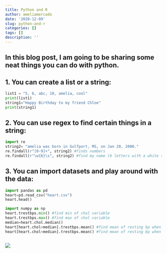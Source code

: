 ```yaml
---
title: Python and R
author: ameliamercado
date: '2020-12-09'
slug: python-and-r
categories: []
tags: []
description: ''
---
```


## In this blog post, I am going to be sharing some neat things you can do with python. 
## 1. You can create a list or a string: 
```python
list1 = "5, 6, abc, 10, amelia, cool" 
print(list1)
string1="Happy Birthday to my friend Chloe"
print(string1)
```

## 2. You can use regex to find certain things in a string: 
```python
import re
string2= "amelia was born in Gulfport, MS, on Jan 20, 2000."
re.findall(r"[0-9]+", string2) #finds numbers 
re.findall(r"\w{6}\s", string2) #find my name (6 letters with a white space) 
```

## 3. You can import datasets and play around with the data: 
```python
import pandas as pd 
heart=pd.read_csv("heart.csv")
heart.head() 

import numpy as np
heart.trestbps.min() #find min of chol variable 
heart.trestbps.max() #find max of chol variable  
median=heart.chol.median() 
heart[heart.chol>median].trestbps.mean() #find mean of resting bp when cholesterol is above the median 
heart[heart.chol<median].trestbps.mean() #find mean of resting bp when cholesterol is below the median 
```


```r




```

![](/post/2020-12-09-python-and-r_files/Screen Shot 2020-12-09 at 2.54.24 PM.jpg)
